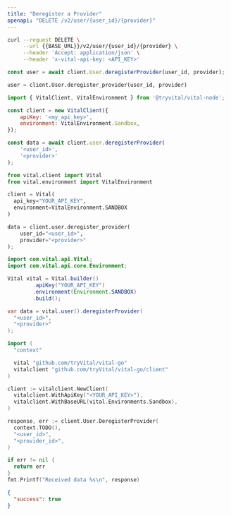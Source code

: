 ```yaml
---
title: "Deregister a Provider"
openapi: "DELETE /v2/user/{user_id}/{provider}"
---
```


<RequestExample>

```bash Shell
curl --request DELETE \
     --url {{BASE_URL}}/v2/user/{user_id}/{provider} \
     --header 'Accept: application/json' \
     --header 'x-vital-api-key: <API_KEY>'
```

```js JavaScript
const user = await client.User.deregisterProvider(user_id, provider);
```

```python Python
user = client.User.deregister_provider(user_id, provider)
```


```javascript Node
import { VitalClient, VitalEnvironment } from '@tryvital/vital-node';

const client = new VitalClient({
    apiKey: '<my_api_key>',
    environment: VitalEnvironment.Sandbox,
});

const data = await client.user.deregisterProvider(
    '<user_id>',
    '<provider>'
);
```

```python Python
from vital.client import Vital
from vital.environment import VitalEnvironment

client = Vital(
  api_key="YOUR_API_KEY",
  environment=VitalEnvironment.SANDBOX
)

data = client.user.deregister_provider(
    user_id="<user_id>",
    provider="<provider>"
);
```

```java Java
import com.vital.api.Vital;
import com.vital.api.core.Environment;

Vital vital = Vital.builder()
        .apiKey("YOUR_API_KEY")
        .environment(Environment.SANDBOX)
        .build();

var data = vital.user().deregisterProvider(
  "<user_id>",
  "<provider>"
);
```

```go Go
import (
  "context"

  vital "github.com/tryVital/vital-go"
  vitalclient "github.com/tryVital/vital-go/client"
)

client := vitalclient.NewClient(
  vitalclient.WithApiKey("<YOUR_API_KEY>"),
  vitalclient.WithBaseURL(vital.Environments.Sandbox),
)

response, err := client.User.DeregisterProvider(
  context.TODO(), 
  "<user_id>",
  "<provider_id>",
)

if err != nil {
  return err
}
fmt.Printf("Received data %s\n", response)
```


</RequestExample>

<ResponseExample>

```json Example
{
  "success": true
}
```

</ResponseExample>
